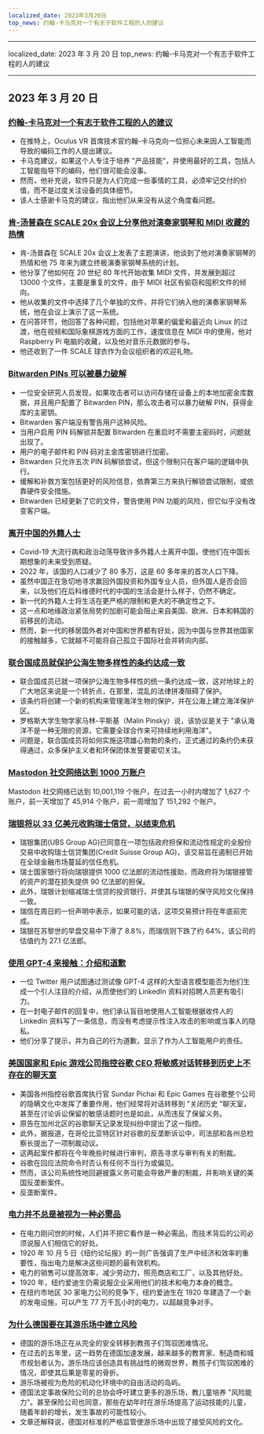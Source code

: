 ```yaml
---
localized_date: 2023年3月20日
top_news: 约翰-卡马克对一个有志于软件工程的人的建议
---
```


---

localized_date: 2023 年 3 月 20 日
top_news: 约翰-卡马克对一个有志于软件工程的人的建议

---



<CallToAction />

<Steps>

## 2023 年 3 月 20 日

### [约翰-卡马克对一个有志于软件工程的人的建议](https://twitter.com/ID_AA_Carmack/status/1637087219591659520?ref=hackernewsgpt.com)

- 在推特上，Oculus VR 首席技术官约翰-卡马克向一位担心未来因人工智能而导致的编码工作的人提出建议。
- 卡马克建议，如果这个人专注于培养 "产品技能"，并使用最好的工具，包括人工智能指导下的编码，他们很可能会没事。
- 然而，他补充说，软件只是为人们完成一些事情的工具，必须牢记交付的价值，而不是过度关注设备的具体细节。
- 该人士感谢卡马克的建议，指出他们从来没有从这个角度看问题。

### [肯-汤普森在 SCALE 20x 会议上分享他对演奏家钢琴和 MIDI 收藏的热情](https://www.youtube.com/watch?v=kaandEt_pKw&ref=hackernewsgpt.com)

- 肯-汤普森在 SCALE 20x 会议上发表了主题演讲，他谈到了他对演奏家钢琴的热情和他 75 年来为建立终极演奏家钢琴系统的计划。
- 他分享了他如何在 20 世纪 80 年代开始收集 MIDI 文件，并发展到超过 13000 个文件，主要是重复的文件，由于 MIDI 社区有偷窃和囤积文件的倾向。
- 他从收集的文件中选择了几个单独的文件，并将它们纳入他的演奏家钢琴系统，他在会议上演示了这一系统。
- 在问答环节，他回答了各种问题，包括他对苹果的偏爱和最近向 Linux 的过渡，他在视频和国际象棋游戏方面的工作，速度信息在 MIDI 中的使用，他对 Raspberry Pi 电脑的收藏，以及他对音乐元数据的参与。
- 他还收到了一件 SCALE 球衣作为会议组织者的欢迎礼物。

### [Bitwarden PINs 可以被暴力破解](https://ambiso.github.io/bitwarden-pin/?ref=hackernewsgpt.com)

- 一位安全研究人员发现，如果攻击者可以访问存储在设备上的本地加密金库数据，并且用户配置了 Bitwarden PIN，那么攻击者可以暴力破解 PIN，获得金库的主密钥。
- Bitwarden 客户端没有警告用户这种风险。
- 当用户启用 PIN 码解锁并配置 Bitwarden 在重启时不需要主密码时，问题就出现了。
- 用户的电子邮件和 PIN 码对主金库密钥进行加密。
- Bitwarden 只允许五次 PIN 码解锁尝试，但这个限制只在客户端的逻辑中执行。
- 缓解和补救方案包括更好的风险信息，依靠第三方来执行解锁尝试限制，或依靠硬件安全措施。
- Bitwarden 已经更新了它的文件，警告使用 PIN 功能的风险，但它似乎没有改变客户端。

### [离开中国的外籍人士](https://www.persuasion.community/p/leaving-china?ref=hackernewsgpt.com)

- Covid-19 大流行病和政治动荡导致许多外籍人士离开中国，使他们在中国长期想象的未来受到质疑。
- 2022 年，该国的人口减少了 80 多万，这是 60 多年来的首次人口下降。
- 虽然中国正在急切地寻求赢回外国投资和外国专业人员，但外国人是否会回来，以及他们在后科维德时代的中国的生活会是什么样子，仍然不确定。
- 新一代的外籍人士将生活在更严格的限制和更大的不确定性之下。
- 这一点和地缘政治紧张局势的加剧可能会阻止来自美国、欧洲、日本和韩国的前移民的流动。
- 然而，新一代的移居国外者对中国和世界都有好处，因为中国与世界其他国家的接触越多，它就越不可能将自己孤立于国际社会并转向内部。

### [联合国成员就保护公海生物多样性的条约达成一致](https://apnews.com/article/un-oceans-biodiversity-treaty-0b024fa07e8c1947236d8b8491ebf92c?ref=hackernewsgpt.com)

- 联合国成员已就一项保护公海生物多样性的统一条约达成一致，这对地球上的广大地区来说是一个转折点，在那里，混乱的法律拼凑阻碍了保护。
- 该条约将创建一个新的机构来管理海洋生物的保护，并在公海上建立海洋保护区。
- 罗格斯大学生物学家马林-平斯基（Malin Pinsky）说，该协议是关于 "承认海洋不是一种无限的资源，它需要全球合作来可持续地利用海洋"。
- 问题是，联合国成员将如何实施这项雄心勃勃的条约，正式通过的条约仍未获得通过，众多保护主义者和环保团体发誓要密切关注。

### [Mastodon 社交网络达到 1000 万账户](https://mastodon.social/@mastodonusercount/110051957865629817?ref=hackernewsgpt.com)

Mastodon 社交网络已达到 10,001,119 个账户，在过去一小时内增加了 1,627 个账户，前一天增加了 45,914 个账户，前一周增加了 151,292 个账户。

### [瑞银将以 33 亿美元收购瑞士信贷，以结束危机](https://www.bloomberg.com/news/articles/2023-03-19/ubs-agrees-to-buy-credit-suisse-in-historic-deal-to-end-crisis?ref=hackernewsgpt.com)

- 瑞银集团(UBS Group AG)已同意在一项包括政府担保和流动性规定的全股份交易中收购瑞士信贷集团(Credit Suisse Group AG)，该交易旨在遏制已开始在全球金融市场蔓延的信任危机。
- 瑞士国家银行将向瑞银提供 1000 亿法郎的流动性援助，而政府将为瑞银接管的资产的潜在损失提供 90 亿法郎的担保。
- 此外，瑞银计划缩减瑞士信贷的投资银行，并使其与瑞银的保守风险文化保持一致。
- 瑞信在周日的一份声明中表示，如果可能的话，这项交易预计将在年底前完成。
- 瑞银在苏黎世的早盘交易中下滑了 8.8%，而瑞信则下跌了约 64%，该公司的估值约为 27.1 亿法郎。

### [使用 GPT-4 来接触：介绍和道歉](https://twitter.com/brdskggs/status/1637114268876144640?ref=hackernewsgpt.com)

- 一位 Twitter 用户试图通过测试像 GPT-4 这样的大型语言模型能否为他们生成一个引人注目的介绍，从而使他们的 LinkedIn 资料对招聘人员更有吸引力。
- 在一封电子邮件的回复中，他们承认盲目地使用人工智能根据收件人的 LinkedIn 资料写了一条信息，而没有考虑提示性注入攻击的影响或当事人的隐私。
- 他们分享了提示，并为自己的行为道歉，显示了作为人工智能用户的责任。

### [美国国家和 Epic 游戏公司指控谷歌 CEO 将敏感对话转移到历史上不存在的聊天室](http://www.fosspatents.com/2023/03/us-states-epic-games-others-accuse.html?ref=hackernewsgpt.com)

- 美国各州指控谷歌首席执行官 Sundar Pichai 和 Epic Games 在谷歌整个公司的隐瞒文化中发挥了重要作用，他们经常将对话转移到 "关闭历史 "聊天室，甚至在讨论诉讼保留的敏感话题时也是如此，从而违反了保留义务。
- 原告在加州北区的谷歌聊天记录发现纠纷中提出了这一指控。
- 此外，据报道，在哥伦比亚特区针对谷歌的反垄断诉讼中，司法部和各州总检察长提出了一项制裁动议。
- 这两起案件都将在今年晚些时候进行审判，原告寻求与审判有关的制裁。
- 谷歌在回应法院命令时否认有任何不当行为或偏见。
- 然而，该公司系统性地回避披露义务可能会导致严重的制裁，并影响关键的美国反垄断案件。
- 反垄断案件。

### [电力并不总是被视为一种必需品](https://www.smithsonianmag.com/smart-news/people-had-to-be-convinced-of-the-usefulness-of-electricity-21221094/?ref=hackernewsgpt.com)

- 在电力刚问世的时候，人们并不把它看作是一种必需品，而技术背后的公司必须说服人们相信它的好处。
- 1920 年 10 月 5 日《纽约论坛报》的一则广告强调了生产中经济和效率的重要性，指出电力是解决这些问题的最有效机构。
- 电力的销售可以提高效率，减少劳动力，照亮商店和工厂，以及其他好处。
- 1920 年，纽约爱迪生仍需说服企业采用他们的技术和电力本身的概念。
- 在纽约市地区 30 家电力公司的竞争下，纽约爱迪生在 1920 年建造了一个新的发电设施，可以产生 77 万千瓦小时的电力，以超越竞争对手。

### [为什么德国要在其游乐场中建立风险](https://www.theguardian.com/world/2021/oct/24/why-germany-is-building-risk-into-its-playgrounds?ref=hackernewsgpt.com)

- 德国的游乐场正在从完全的安全转移到教孩子们驾驭困难情况。
- 在过去的五年里，这一趋势在德国加速发展，越来越多的教育家、制造商和城市规划者认为，游乐场应该创造具有挑战性的微观世界，教孩子们驾驭困难的情况，即使其后果是零星的骨折。
- 游乐场被视为危险的机动化环境中的自由活动的岛屿。
- 德国法定事故保险公司的总协会呼吁建立更多的游乐场，教儿童培养 "风险能力"。甚至保险公司也同意，那些在幼年时在游乐场提高了运动技能的儿童，随着年龄的增长，发生事故的可能性较小。
- 文章还解释说，德国对标准的严格监管使游乐场中出现了接受风险的文化。

</Steps>
